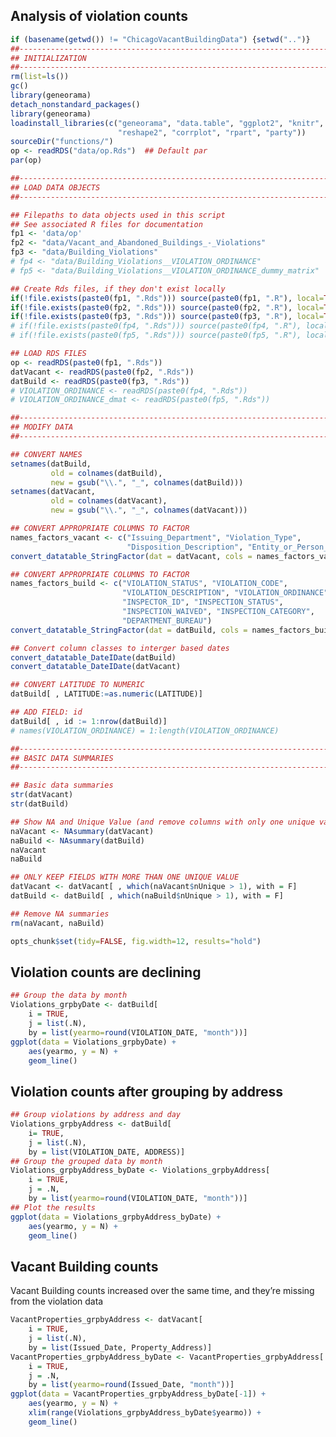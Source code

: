 
## Analysis of violation counts


```r
if (basename(getwd()) != "ChicagoVacantBuildingData") {setwd("..")}
##------------------------------------------------------------------------------
## INITIALIZATION
##------------------------------------------------------------------------------
rm(list=ls())
gc()
library(geneorama)
detach_nonstandard_packages()
library(geneorama)
loadinstall_libraries(c("geneorama", "data.table", "ggplot2", "knitr",
						"reshape2", "corrplot", "rpart", "party"))
sourceDir("functions/")
op <- readRDS("data/op.Rds")  ## Default par
par(op)

##------------------------------------------------------------------------------
## LOAD DATA OBJECTS
##------------------------------------------------------------------------------

## Filepaths to data objects used in this script
## See associated R files for documentation
fp1 <- 'data/op'
fp2 <- "data/Vacant_and_Abandoned_Buildings_-_Violations"
fp3 <- "data/Building_Violations"
# fp4 <- "data/Building_Violations__VIOLATION_ORDINANCE"
# fp5 <- "data/Building_Violations__VIOLATION_ORDINANCE_dummy_matrix"

## Create Rds files, if they don't exist locally
if(!file.exists(paste0(fp1, ".Rds"))) source(paste0(fp1, ".R"), local=TRUE, echo=TRUE)
if(!file.exists(paste0(fp2, ".Rds"))) source(paste0(fp2, ".R"), local=TRUE, echo=TRUE)
if(!file.exists(paste0(fp3, ".Rds"))) source(paste0(fp3, ".R"), local=TRUE, echo=TRUE)
# if(!file.exists(paste0(fp4, ".Rds"))) source(paste0(fp4, ".R"), local=TRUE, echo=TRUE)
# if(!file.exists(paste0(fp5, ".Rds"))) source(paste0(fp5, ".R"), local=TRUE, echo=TRUE)

## LOAD RDS FILES
op <- readRDS(paste0(fp1, ".Rds"))
datVacant <- readRDS(paste0(fp2, ".Rds"))
datBuild <- readRDS(paste0(fp3, ".Rds"))
# VIOLATION_ORDINANCE <- readRDS(paste0(fp4, ".Rds"))
# VIOLATION_ORDINANCE_dmat <- readRDS(paste0(fp5, ".Rds"))

##------------------------------------------------------------------------------
## MODIFY DATA
##------------------------------------------------------------------------------

## CONVERT NAMES
setnames(datBuild, 
		 old = colnames(datBuild), 
		 new = gsub("\\.", "_", colnames(datBuild)))
setnames(datVacant, 
		 old = colnames(datVacant), 
		 new = gsub("\\.", "_", colnames(datVacant)))

## CONVERT APPROPRIATE COLUMNS TO FACTOR
names_factors_vacant <- c("Issuing_Department", "Violation_Type", 
						  "Disposition_Description", "Entity_or_Person_s_")
convert_datatable_StringFactor(dat = datVacant, cols = names_factors_vacant)

## CONVERT APPROPRIATE COLUMNS TO FACTOR
names_factors_build <- c("VIOLATION_STATUS", "VIOLATION_CODE", 
						 "VIOLATION_DESCRIPTION", "VIOLATION_ORDINANCE", 
						 "INSPECTOR_ID", "INSPECTION_STATUS", 
						 "INSPECTION_WAIVED", "INSPECTION_CATEGORY", 
						 "DEPARTMENT_BUREAU")
convert_datatable_StringFactor(dat = datBuild, cols = names_factors_build)

## Convert column classes to interger based dates
convert_datatable_DateIDate(datBuild)
convert_datatable_DateIDate(datVacant)

## CONVERT LATITUDE TO NUMERIC
datBuild[ , LATITUDE:=as.numeric(LATITUDE)]

## ADD FIELD: id
datBuild[ , id := 1:nrow(datBuild)]
# names(VIOLATION_ORDINANCE) = 1:length(VIOLATION_ORDINANCE)
```


```r
##------------------------------------------------------------------------------
## BASIC DATA SUMMARIES
##------------------------------------------------------------------------------

## Basic data summaries
str(datVacant)
str(datBuild)

## Show NA and Unique Value (and remove columns with only one unique value)
naVacant <- NAsummary(datVacant)
naBuild <- NAsummary(datBuild)
naVacant
naBuild

## ONLY KEEP FIELDS WITH MORE THAN ONE UNIQUE VALUE
datVacant <- datVacant[ , which(naVacant$nUnique > 1), with = F]
datBuild <- datBuild[ , which(naBuild$nUnique > 1), with = F]

## Remove NA summaries
rm(naVacant, naBuild)
```


```r
opts_chunk$set(tidy=FALSE, fig.width=12, results="hold")
```


## Violation counts are declining

```r
## Group the data by month
Violations_grpbyDate <- datBuild[
	i = TRUE,
	j = list(.N),
	by = list(yearmo=round(VIOLATION_DATE, "month"))]
ggplot(data = Violations_grpbyDate) + 
	aes(yearmo, y = N) +
	geom_line()
```

## Violation counts after grouping by address

```r
## Group violations by address and day
Violations_grpbyAddress <- datBuild[
	i= TRUE,
	j = list(.N), 
	by = list(VIOLATION_DATE, ADDRESS)]
## Group the grouped data by month
Violations_grpbyAddress_byDate <- Violations_grpbyAddress[
	i = TRUE,
	j = .N, 
	by = list(yearmo=round(VIOLATION_DATE, "month"))]
## Plot the results
ggplot(data = Violations_grpbyAddress_byDate) + 
	aes(yearmo, y = N) +
	geom_line()
```

## Vacant Building counts 

Vacant Building counts increased over the same time, and they're missing from the violation data

```r
VacantProperties_grpbyAddress <- datVacant[
	i = TRUE,
	j = list(.N), 
	by = list(Issued_Date, Property_Address)]
VacantProperties_grpbyAddress_byDate <- VacantProperties_grpbyAddress[
	i = TRUE,
	j = .N, 
	by = list(yearmo=round(Issued_Date, "month"))]
ggplot(data = VacantProperties_grpbyAddress_byDate[-1]) + 
	aes(yearmo, y = N) +
	xlim(range(Violations_grpbyAddress_byDate$yearmo)) +
	geom_line()

```












